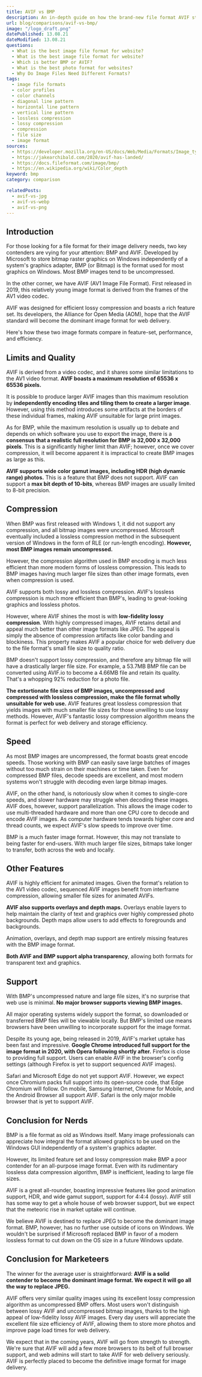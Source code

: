 ```yaml
---
title: AVIF vs BMP
description: An in-depth guide on how the brand-new file format AVIF stacks up against its competitor BMP.
url: blog/comparisons/avif-vs-bmp/
image: "/logo_draft.png"
datePublished: 13.08.21
dateModified: 13.08.21
questions:
  - What is the best image file format for website?
  - What is the best image file format for website?
  - Which is better BMP or AVIF?
  - What is the best photo format for websites?
  - Why Do Image Files Need Different Formats?
tags:
  - image file formats
  - color profiles
  - color channels
  - diagonal line pattern
  - horizontal line pattern
  - vertical line pattern
  - lossless compression
  - lossy compression
  - compression
  - file size
  - image format
sources:
  - https://developer.mozilla.org/en-US/docs/Web/Media/Formats/Image_types
  - https://jakearchibald.com/2020/avif-has-landed/
  - https://docs.fileformat.com/image/bmp/
  - https://en.wikipedia.org/wiki/Color_depth
keyword: bmp
category: comparison

relatedPosts:
  - avif-vs-jpg
  - avif-vs-webp
  - avif-vs-png
---
```


## Introduction

For those looking for a file format for their image delivery needs, two key contenders are vying for your attention: BMP and AVIF. Developed by Microsoft to store bitmap raster graphics on Windows independently of a system's graphics adapter, BMP (or Bitmap) is the format used for most graphics on Windows. Most BMP images tend to be uncompressed.

In the other corner, we have AVIF (AV1 Image File Format). First released in 2019, this relatively young image format is derived from the frames of the AV1 video codec.

AVIF was designed for efficient lossy compression and boasts a rich feature set. Its developers, the Alliance for Open Media (AOM), hope that the AVIF standard will become the dominant image format for web delivery.

Here's how these two image formats compare in feature-set, performance, and efficiency.

## Limits and Quality

AVIF is derived from a video codec, and it shares some similar limitations to the AV1 video format. **AVIF boasts a maximum resolution of 65536 x 65536 pixels.**

It is possible to produce larger AVIF images than this maximum resolution by **independently encoding tiles and tiling them to create a larger image**. However, using this method introduces some artifacts at the borders of these individual frames, making AVIF unsuitable for large print images.

As for BMP, while the maximum resolution is usually up to debate and depends on which software you use to export the image, there is a **consensus that a realistic full resolution for BMP is 32,000 x 32,000 pixels**. This is a significantly higher limit than AVIF; however, once we cover compression, it will become apparent it is impractical to create BMP images as large as this.

**AVIF supports wide color gamut images, including HDR (high dynamic range) photos.** This is a feature that BMP does not support. AVIF can support a **max bit depth of 10-bits**, whereas BMP images are usually limited to 8-bit precision.

## Compression

When BMP was first released with Windows 1, it did not support any compression, and all bitmap images were uncompressed. Microsoft eventually included a lossless compression method in the subsequent version of Windows in the form of RLE (or run-length encoding). **However, most BMP images remain uncompressed.**

However, the compression algorithm used in BMP encoding is much less efficient than more modern forms of lossless compression. This leads to BMP images having much larger file sizes than other image formats, even when compression is used.

AVIF supports both lossy and lossless compression. AVIF's lossless compression is much more efficient than BMP's, leading to great-looking graphics and lossless photos.

However, where AVIF shines the most is with **low-fidelity lossy compression**. With highly compressed images, AVIF retains detail and appeal much better than other image formats like JPEG. The appeal is simply the absence of compression artifacts like color banding and blockiness. This property makes AVIF a popular choice for web delivery due to the file format's small file size to quality ratio.

BMP doesn't support lossy compression, and therefore any bitmap file will have a drastically larger file size. For example, a 53.7MB BMP file can be converted using AVIF.io to become a 4.66MB file and retain its quality. That's a whopping 92% reduction for a photo file.

**The extortionate file sizes of BMP images, uncompressed and compressed with lossless compression, make the file format wholly unsuitable for web use.** AVIF features great lossless compression that yields images with much smaller file sizes for those unwilling to use lossy methods. However, AVIF's fantastic lossy compression algorithm means the format is perfect for web delivery and storage efficiency.

## Speed

As most BMP images are uncompressed, the format boasts great encode speeds. Those working with BMP can easily save large batches of images without too much strain on their machines or time taken. Even for compressed BMP files, decode speeds are excellent, and most modern systems won't struggle with decoding even large bitmap images.

AVIF, on the other hand, is notoriously slow when it comes to single-core speeds, and slower hardware may struggle when decoding these images. AVIF does, however, support parallelization. This allows the image coder to use multi-threaded hardware and more than one CPU core to decode and encode AVIF images. As computer hardware tends towards higher core and thread counts, we expect AVIF's slow speeds to improve over time.

BMP is a much faster image format. However, this may not translate to being faster for end-users. With much larger file sizes, bitmaps take longer to transfer, both across the web and locally.

## Other Features

AVIF is highly efficient for animated images. Given the format's relation to the AV1 video codec, sequenced AVIF images benefit from interframe compression, allowing smaller file sizes for animated AVIFs.

**AVIF also supports overlays and depth maps.** Overlays enable layers to help maintain the clarity of text and graphics over highly compressed photo backgrounds. Depth maps allow users to add effects to foregrounds and backgrounds.

Animation, overlays, and depth map support are entirely missing features with the BMP image format.

**Both AVIF and BMP support alpha transparency**, allowing both formats for transparent text and graphics.

## Support

With BMP's uncompressed nature and large file sizes, it's no surprise that web use is minimal. **No major browser supports viewing BMP images.**

All major operating systems widely support the format, so downloaded or transferred BMP files will be viewable locally. But BMP's limited use means browsers have been unwilling to incorporate support for the image format.

Despite its young age, being released in 2019, AVIF's market uptake has been fast and impressive. **Google Chrome introduced full support for the image format in 2020, with Opera following shortly after.** Firefox is close to providing full support. Users can enable AVIF in the browser's config settings (although Firefox is yet to support sequenced AVIF images).

Safari and Microsoft Edge do not yet support AVIF. However, we expect once Chromium packs full support into its open-source code, that Edge Chromium will follow. On mobile, Samsung Internet, Chrome for Mobile, and the Android Browser all support AVIF. Safari is the only major mobile browser that is yet to support AVIF.

## Conclusion for Nerds

BMP is a file format as old as Windows itself. Many image professionals can appreciate how integral the format allowed graphics to be used on the Windows GUI independently of a system's graphics adapter.

However, its limited feature set and lossy compression make BMP a poor contender for an all-purpose image format. Even with its rudimentary lossless data compression algorithm, BMP is inefficient, leading to large file sizes.

AVIF is a great all-rounder, boasting impressive features like good animation support, HDR, and wide gamut support, support for 4:4:4 (lossy). AVIF still has some way to get a whole house of web browser support, but we expect that the meteoric rise in market uptake will continue.

We believe AVIF is destined to replace JPEG to become the dominant image format. BMP, however, has no further use outside of icons on Windows. We wouldn't be surprised if Microsoft replaced BMP in favor of a modern lossless format to cut down on the OS size in a future Windows update.

## Conclusion for Marketeers

The winner for the average user is straightforward: **AVIF is a solid contender to become the dominant image format. We expect it will go all the way to replace JPEG.**

AVIF offers very similar quality images using its excellent lossy compression algorithm as uncompressed BMP offers. Most users won't distinguish between lossy AVIF and uncompressed bitmap images, thanks to the high appeal of low-fidelity lossy AVIF images. Every day users will appreciate the excellent file size efficiency of AVIF, allowing them to store more photos and improve page load times for web delivery.

We expect that in the coming years, AVIF will go from strength to strength. We're sure that AVIF will add a few more browsers to its belt of full browser support, and web admins will start to take AVIF for web delivery seriously. AVIF is perfectly placed to become the definitive image format for image delivery.
